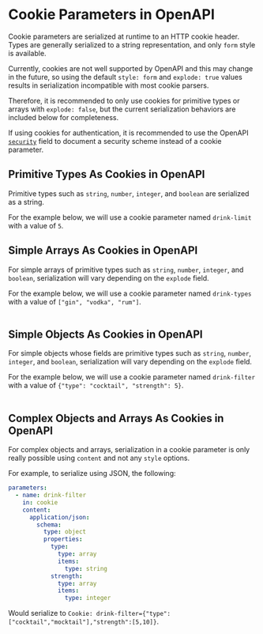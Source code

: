 
# Cookie Parameters in OpenAPI


Cookie parameters are serialized at runtime to an HTTP cookie header. Types are generally serialized to a string representation, and only `form` style is available.

Currently, cookies are not well supported by OpenAPI and this may change in the future, so using the default `style: form` and `explode: true` values results in serialization incompatible with most cookie parsers.

Therefore, it is recommended to only use cookies for primitive types or arrays with `explode: false`, but the current serialization behaviors are included below for completeness.

If using cookies for authentication, it is recommended to use the OpenAPI [`security`](/openapi/security) field to document a security scheme instead of a cookie parameter.

## Primitive Types As Cookies in OpenAPI

Primitive types such as `string`, `number`, `integer`, and `boolean` are serialized as a string.

For the example below, we will use a cookie parameter named `drink-limit` with a value of `5`.

<Table
  title="Primitive Types Serialization"
  data={[
    {
      style: "`form`",
      explodeTrue: "`Cookie: drink-limit=5` (default)",
      explodeFalse: "`Cookie: drink-limit=5`"
    }
  ]}
  columns={[
    {
      key: "style",
      header: "Style"
    },
    {
      key: "explodeTrue",
      header: "Explode == `true`"
    },
    {
      key: "explodeFalse",
      header: "Explode == `false`"
    }
  ]}
/>

## Simple Arrays As Cookies in OpenAPI

For simple arrays of primitive types such as `string`, `number`, `integer`, and `boolean`, serialization will vary depending on the `explode` field.

For the example below, we will use a cookie parameter named `drink-types` with a value of `["gin", "vodka", "rum"]`.

<Table
  title="Simple Arrays Serialization"
  data={[
    {
      style: "`form`",
      explodeTrue: "`Cookie: drink-types=gin&drink-types=vodka&drink-types=rum` (default)",
      explodeFalse: "`Cookie: drink-types=gin,vodka,rum`"
    }
  ]}
  columns={[
    {
      key: "style",
      header: "Style"
    },
    {
      key: "explodeTrue",
      header: "Explode == `true`"
    },
    {
      key: "explodeFalse",
      header: "Explode == `false`"
    }
  ]}
/>

## Simple Objects As Cookies in OpenAPI

For simple objects whose fields are primitive types such as `string`, `number`, `integer`, and `boolean`, serialization will vary depending on the `explode` field.

For the example below, we will use a cookie parameter named `drink-filter` with a value of `{"type": "cocktail", "strength": 5}`.

<Table
  title="Simple Objects Serialization"
  data={[
    {
      style: "`form`",
      explodeTrue: "`Cookie: type=cocktail&strength=5` (default)",
      explodeFalse: "`Cookie: drink-filter=type,cocktail,strength,5`"
    }
  ]}
  columns={[
    {
      key: "style",
      header: "Style"
    },
    {
      key: "explodeTrue",
      header: "Explode == `true`"
    },
    {
      key: "explodeFalse",
      header: "Explode == `false`"
    }
  ]}
/>

## Complex Objects and Arrays As Cookies in OpenAPI

For complex objects and arrays, serialization in a cookie parameter is only really possible using `content` and not any `style` options.

For example, to serialize using JSON, the following:

```yaml
parameters:
  - name: drink-filter
    in: cookie
    content:
      application/json:
        schema:
          type: object
          properties:
            type:
              type: array
              items:
                type: string
            strength:
              type: array
              items:
                type: integer
```

Would serialize to `Cookie: drink-filter={"type":["cocktail","mocktail"],"strength":[5,10]}`.